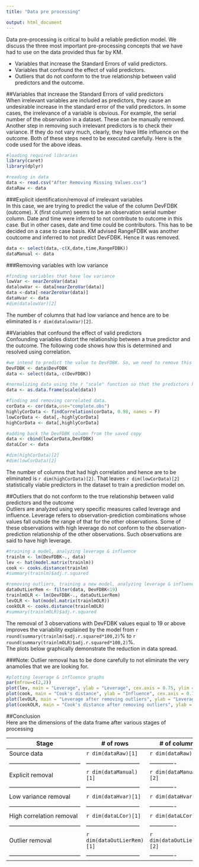 ```yaml
---
title: "Data pre processing"

output: html_document
---
```


Data pre-processing is critical to build a reliable prediction model. We discuss the three most important pre-processing concepts that we have had to use on the data provided thus far by KM.  
  
* Variables that increase the Standard Errors of valid predictors.  
* Variables that confound the effect of valid predictors.  
* Outliers that do not conform to the true relationship between valid predictors and the outcome.  

##Variables that increase the Standard Errors of valid predictors  
When irrelevant variables are included as predictors, they cause an undesirable increase in the standard error of the valid predictors. In some cases, the irrelevance of a variable is obvious. For example, the serial number of the observation in a dataset. These can be manually removed. Another step in removing such irrelevant predictors is to check their variance. If they do not vary much, clearly, they have little influence on the outcome. Both of these steps need to be executed carefully. Here is the code used for the above ideas.    

```r
#loading required libraries
library(caret)
library(dplyr)
```

```r
#reading in data
data <- read.csv("After Removing Missing Values.csv")
dataRaw <- data
```

###Explicit identification/removal of irrelevant variables   
In this case, we are trying to predict the value of the column DevFDBK (outcome). X (first column) seems to be an observation serial number column. Date and time were inferred to not contribute to outcome in this case. But in other cases, date and time could be contributors. This has to be decided on a case to case basis. KM advised RangeFDBK was another coutcome and inferred to not predict DevFDBK. Hence it was removed.  
```r
data <- select(data,-c(X,date,time,RangeFDBK))
dataManual <- data
```

###Removing variables with low variance  
```r
#finding variables that have low variance
lowVar <- nearZeroVar(data)
datalowVar <- data[nearZeroVar(data)]
data <-data[-nearZeroVar(data)]
dataHvar <- data
#dim(datalowVar)[2]
```
The number of columns that had low variance and hence are to be eliminated is `r dim(datalowVar)[2]`.  

##Variables that confound the effect of valid predictors   
Confounding variables distort the relationship between a true predictor and the outcome. The following code shows how this is determined and resolved using correlation.  
```r
#we intend to predict the value to DevFDBK. So, we need to remove this in the following correlation check step. Before that, we save a copy of DevFDBK for later use.
DevFDBK <- data$DevFDBK
data <- select(data,-c(DevFDBK))

#normalizing data using the r "scale" function so that the predictors have mean = 0 and SD = 1. This balances the effect of each feature and allows models to be trained correctly, without being overly influenced by variables with a broader range of absolute values.
data <- as.data.frame(scale(data))

#finding and removing correlated data.
corData <- cor(data,use="complete.obs")
highlyCorData <- findCorrelation(corData, 0.98, names = F)
lowCorData <- data[,-highlyCorData]
highCorData <- data[,highlyCorData]

#adding back the DevFDBK column from the saved copy 
data <- cbind(lowCorData,DevFDBK)
dataLCor <- data

#dim(highCorData)[2]
#dim(lowCorData)[2]
```
The number of columns that had high correlation and hence are to be eliminated is `r dim(highCorData)[2]`. That leaves `r dim(lowCorData)[2]` statistically viable predictors in the dataset to train a prediction model on.   

##Outliers that do not conform to the true relationship between valid predictors and the outcome   
Outliers are analyzed using very specific measures called leverage and influence. Leverage refers to observation-prediction combinations whose values fall outside the range of that for the other observations. Some of these observations with high leverage do not conform to the observation-prediction relationship of the other observations. Such observations are said to have high leverage.  


```r
#training a model, analyzing leverage & influence 
trainlm <- lm(DevFDBK~., data)
lev <- hat(model.matrix(trainlm))
cook <- cooks.distance(trainlm)
#summary(trainlm)$adj.r.squared

#removing outliers, training a new model, analyzing leverage & influence
dataOutLierRem <- filter(data, DevFDBK<19)
trainlmOLR <- lm(DevFDBK~., dataOutLierRem)
levOLR <- hat(model.matrix(trainlmOLR))
cookOLR <- cooks.distance(trainlmOLR)
#summary(trainlmOLR)$adj.r.squared
```

The removal of 3 observations with DevFDBK values equal to 19 or above improves the variability explained by the model from `r round(summary(trainlm)$adj.r.squared*100,2)`% to `r round(summary(trainlmOLR)$adj.r.squared*100,2)`%.    
The plots below graphically demonstrate the reduction in data spread.  

###Note: 
Outlier removal has to be done carefully to not eliminate the very anamolies that we are looking for.  
```r
#plotting leverage & influence graphs
par(mfrow=c(2,2))
plot(lev, main = "Leverage", ylab = "Leverage", cex.axis = 0.75, ylim = c(0.0,1.0))
plot(cook, main = "Cook's distance", ylab = "Influence", cex.axis = 0.75, ylim = c(0.0,2.0))
plot(levOLR, main = "Leverage after removing outliers", ylab = "Leverage" , cex.axis = 0.75, ylim = c(0.0,1.0))
plot(cookOLR, main = "Cook's distance after removing outliers", ylab = "Influence", cex.axis = 0.75, ylim = c(0.0,2.0))
```

##Conclusion  
Here are the dimensions of the data frame after various stages of processing  
  
  
Stage                               | # of rows                 | # of columns
------------------------------------|---------------------------|-------------
Source data                         | `r dim(dataRaw)[1]`       | `r dim(dataRaw)[2]`
------------------------------------|---------------------------|-------------
Explicit removal                    | `r dim(dataManual)[1]`    | `r dim(dataManual)[2]`
------------------------------------|---------------------------|-------------
Low variance removal                | `r dim(dataHvar)[1]`      | `r dim(dataHvar)[2]`
------------------------------------|---------------------------|-------------
High correlation removal            | `r dim(dataLCor)[1]`      | `r dim(dataLCor)[2]`
------------------------------------|---------------------------|-------------
Outlier removal                     | `r dim(dataOutLierRem)[1]`| `r dim(dataOutLierRem)[2]`
------------------------------------|---------------------------|-------------
